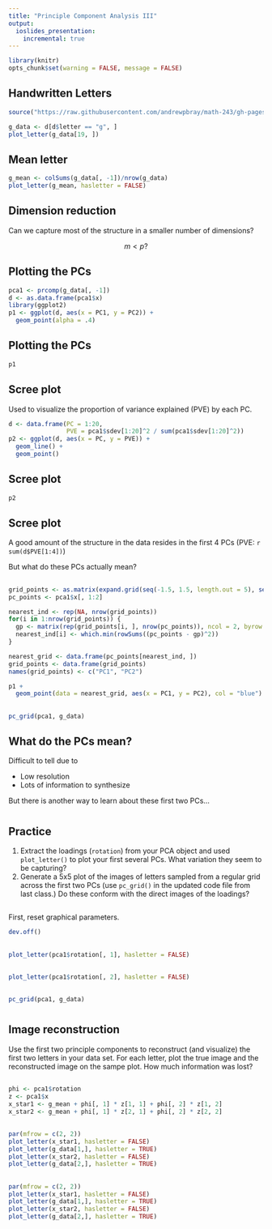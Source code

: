 ```yaml
---
title: "Principle Component Analysis III"
output:
  ioslides_presentation:
    incremental: true
---
```


```r
library(knitr)
opts_chunk$set(warning = FALSE, message = FALSE)
```

## Handwritten Letters {.build}

```r
source("https://raw.githubusercontent.com/andrewpbray/math-243/gh-pages/assets/week-10/pca-code.R")
```

```r
g_data <- d[d$letter == "g", ]
plot_letter(g_data[19, ])
```

## Mean letter

```r
g_mean <- colSums(g_data[, -1])/nrow(g_data)
plot_letter(g_mean, hasletter = FALSE)
```


## Dimension reduction

Can we capture most of the structure in a smaller number of dimensions?

$$m < p ?$$


## Plotting the PCs

```r
pca1 <- prcomp(g_data[, -1])
d <- as.data.frame(pca1$x)
library(ggplot2)
p1 <- ggplot(d, aes(x = PC1, y = PC2)) +
  geom_point(alpha = .4)
```


## Plotting the PCs

```r
p1
```


## Scree plot {.build}

Used to visualize the proportion of variance explained (PVE) by each PC.

```r
d <- data.frame(PC = 1:20,
                PVE = pca1$sdev[1:20]^2 / sum(pca1$sdev[1:20]^2))
p2 <- ggplot(d, aes(x = PC, y = PVE)) +
  geom_line() + 
  geom_point()
```

## Scree plot

```r
p2
```


## Scree plot {.build}
A good amount of the structure in the data resides in the first 4 PCs (PVE: `r sum(d$PVE[1:4])`)

But what do these PCs actually mean?


##

```r
grid_points <- as.matrix(expand.grid(seq(-1.5, 1.5, length.out = 5), seq(-1.5, 1.5, length.out = 5)))
pc_points <- pca1$x[, 1:2]

nearest_ind <- rep(NA, nrow(grid_points))
for(i in 1:nrow(grid_points)) {
  gp <- matrix(rep(grid_points[i, ], nrow(pc_points)), ncol = 2, byrow = TRUE)
  nearest_ind[i] <- which.min(rowSums((pc_points - gp)^2))
}

nearest_grid <- data.frame(pc_points[nearest_ind, ])
grid_points <- data.frame(grid_points)
names(grid_points) <- c("PC1", "PC2")

p1 + 
  geom_point(data = nearest_grid, aes(x = PC1, y = PC2), col = "blue")
```

## 

```r
pc_grid(pca1, g_data)
```


## What do the PCs mean? {.build}

Difficult to tell due to

- Low resolution
- Lots of information to synthesize

But there is another way to learn about these first two PCs...

#

## Practice

1. Extract the loadings (`rotation`) from your PCA object and used `plot_letter()` to plot your first several PCs. What variation they seem to be capturing?
2. Generate a 5x5 plot of the images of letters sampled from a regular grid across the first two PCs (use `pc_grid()` in the updated code file from last class.) Do these conform with the direct images of the loadings?

## 

First, reset graphical parameters.

```r
dev.off()
```

##

```r
plot_letter(pca1$rotation[, 1], hasletter = FALSE)
```

## {.build}

```r
plot_letter(pca1$rotation[, 2], hasletter = FALSE)
```

## {.build}

```r
pc_grid(pca1, g_data)
```

#

## Image reconstruction

Use the first two principle components to reconstruct (and visualize) the first two letters in your data set. For each letter, plot the true image and the reconstructed image on the sampe plot. How much information was lost?

## 

```r
phi <- pca1$rotation
z <- pca1$x
x_star1 <- g_mean + phi[, 1] * z[1, 1] + phi[, 2] * z[1, 2]
x_star2 <- g_mean + phi[, 1] * z[2, 1] + phi[, 2] * z[2, 2]
```

##
```r
par(mfrow = c(2, 2))
plot_letter(x_star1, hasletter = FALSE)
plot_letter(g_data[1,], hasletter = TRUE)
plot_letter(x_star2, hasletter = FALSE)
plot_letter(g_data[2,], hasletter = TRUE)
```

##
```r
par(mfrow = c(2, 2))
plot_letter(x_star1, hasletter = FALSE)
plot_letter(g_data[1,], hasletter = TRUE)
plot_letter(x_star2, hasletter = FALSE)
plot_letter(g_data[2,], hasletter = TRUE)
```




